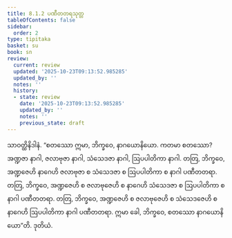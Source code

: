 ```yaml
---
title: 8.1.2 ပဏီတတရသုတ္တ
tableOfContents: false
sidebar:
  order: 2
type: tipitaka
basket: su
book: sn
review:
  current: review
  updated: '2025-10-23T09:13:52.985285'
  updated_by: ''
  notes: ''
  history:
  - state: review
    date: '2025-10-23T09:13:52.985285'
    updated_by: ''
    notes: ''
    previous_state: draft
---
```



<ReviewStatus review={frontmatter.review} showDetails={true} />

<HypothesisAnnotation frontmatter={frontmatter} />

<DynamicBreadcrumb />

<Division number="343" book="sn" e="ch" v="18" p="329">

<Paragraph number="1153" book="sn">
သာဝတ္ထိနိဒါနံ. “စတဿော ဣမာ, ဘိက္ခဝေ, နာဂယောနိယော. ကတမာ စတဿော? အဏ္ဍဇာ နာဂါ, ဇလာဗုဇာ နာဂါ, သံသေဒဇာ နာဂါ, ဩပပါတိကာ နာဂါ. တတြ, ဘိက္ခဝေ, အဏ္ဍဇေဟိ နာဂေဟိ ဇလာဗုဇာ စ သံသေဒဇာ စ ဩပပါတိကာ စ နာဂါ ပဏီတတရာ. တတြ, ဘိက္ခဝေ, အဏ္ဍဇေဟိ စ ဇလာဗုဇေဟိ စ နာဂေဟိ သံသေဒဇာ စ ဩပပါတိကာ စ နာဂါ ပဏီတတရာ. တတြ, ဘိက္ခဝေ, အဏ္ဍဇေဟိ စ ဇလာဗုဇေဟိ စ သံသေဒဇေဟိ စ နာဂေဟိ ဩပပါတိကာ နာဂါ ပဏီတတရာ. ဣမာ ခေါ, ဘိက္ခဝေ, စတဿော နာဂယောနိယော”တိ.

</Paragraph>
</Division>

<Paragraph number="1154" type="center" book="sn">
ဒုတိယံ.
</Paragraph>